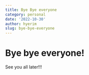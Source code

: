 ---
title: Bye Bye everyone
category: personal
date: '2022-10-30'
author: hyerim
slug: bye-bye-everyone
---

# Bye bye everyone!

See you all later!!!
